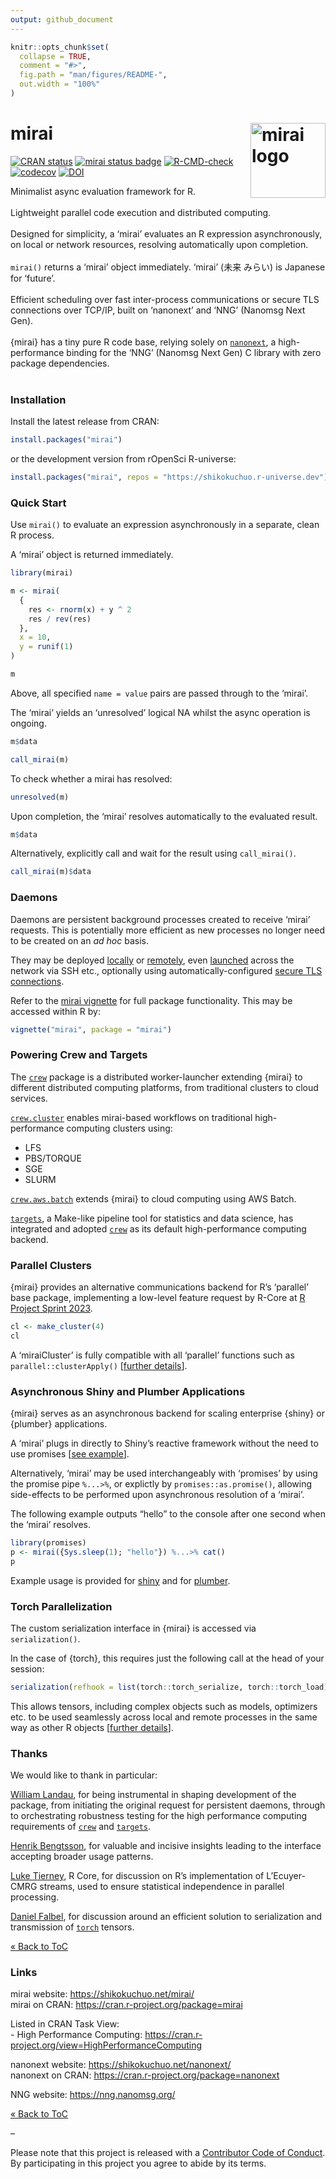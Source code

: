 ```yaml
---
output: github_document
---
```


<!-- README.md is generated from README.Rmd. Please edit that file -->

```r
knitr::opts_chunk$set(
  collapse = TRUE,
  comment = "#>",
  fig.path = "man/figures/README-",
  out.width = "100%"
)
```

# mirai <a href="https://shikokuchuo.net/mirai/" alt="mirai"><img src="man/figures/logo.png" alt="mirai logo" align="right" width="120"/></a>

<!-- badges: start -->
[![CRAN status](https://www.r-pkg.org/badges/version/mirai?color=112d4e)](https://CRAN.R-project.org/package=mirai)
[![mirai status badge](https://shikokuchuo.r-universe.dev/badges/mirai?color=24a60e)](https://shikokuchuo.r-universe.dev/mirai)
[![R-CMD-check](https://github.com/shikokuchuo/mirai/workflows/R-CMD-check/badge.svg)](https://github.com/shikokuchuo/mirai/actions)
[![codecov](https://codecov.io/gh/shikokuchuo/mirai/branch/main/graph/badge.svg)](https://app.codecov.io/gh/shikokuchuo/mirai)
[![DOI](https://zenodo.org/badge/459341940.svg)](https://zenodo.org/badge/latestdoi/459341940)
<!-- badges: end -->

Minimalist async evaluation framework for R.
<br /><br />
Lightweight parallel code execution and distributed computing.
<br /><br />
Designed for simplicity, a 'mirai' evaluates an R expression asynchronously, on local or network resources, resolving automatically upon completion.
<br /><br />
`mirai()` returns a 'mirai' object immediately. 'mirai' (未来 みらい) is Japanese for 'future'.
<br /><br />
Efficient scheduling over fast inter-process communications or secure TLS connections over TCP/IP, built on 'nanonext' and 'NNG' (Nanomsg Next Gen).
<br /><br />
{mirai} has a tiny pure R code base, relying solely on [`nanonext`](https://doi.org/10.5281/zenodo.7903429), a high-performance binding for the 'NNG' (Nanomsg Next Gen) C library with zero package dependencies.
<br /><br />

### Installation

Install the latest release from CRAN:

```r
install.packages("mirai")
```

or the development version from rOpenSci R-universe:

```r
install.packages("mirai", repos = "https://shikokuchuo.r-universe.dev")
```

### Quick Start

Use `mirai()` to evaluate an expression asynchronously in a separate, clean R process.

A 'mirai' object is returned immediately.

```r
library(mirai)

m <- mirai(
  {
    res <- rnorm(x) + y ^ 2
    res / rev(res)
  },
  x = 10,
  y = runif(1)
)

m
```

Above, all specified `name = value` pairs are passed through to the 'mirai'.

The 'mirai' yields an 'unresolved' logical NA whilst the async operation is ongoing.

```r
m$data
```
```r
call_mirai(m)
```

To check whether a mirai has resolved:

```r
unresolved(m)
```

Upon completion, the 'mirai' resolves automatically to the evaluated result.

```r
m$data
```

Alternatively, explicitly call and wait for the result using `call_mirai()`.

```r
call_mirai(m)$data
```

### Daemons

Daemons are persistent background processes created to receive 'mirai' requests. This is potentially more efficient as new processes no longer need to be created on an *ad hoc* basis.

They may be deployed [locally](https://shikokuchuo.net/mirai/articles/mirai.html#daemons-local-persistent-processes) or [remotely](https://shikokuchuo.net/mirai/articles/mirai.html#distributed-computing-remote-daemons), even [launched](https://shikokuchuo.net/mirai/articles/mirai.html#distributed-computing-launching-daemons) across the network via SSH etc., optionally using automatically-configured [secure TLS connections](https://shikokuchuo.net/mirai/articles/mirai.html#distributed-computing-tls-secure-connections).

Refer to the [mirai vignette](https://shikokuchuo.net/mirai/articles/mirai.html) for full package functionality. This may be accessed within R by:

```r
vignette("mirai", package = "mirai")
```

### Powering Crew and Targets

The [`crew`](https://cran.r-project.org/package=crew) package is a distributed worker-launcher extending {mirai} to different distributed computing platforms, from traditional clusters to cloud services.

[`crew.cluster`](https://cran.r-project.org/package=crew.cluster) enables mirai-based workflows on traditional high-performance computing clusters using:

- LFS
- PBS/TORQUE
- SGE
- SLURM

[`crew.aws.batch`](https://cran.r-project.org/package=crew.aws.batch) extends {mirai} to cloud computing using AWS Batch.

[`targets`](https://cran.r-project.org/package=targets), a Make-like pipeline tool for statistics and data science, has integrated and adopted [`crew`](https://cran.r-project.org/package=crew) as its default high-performance computing backend.

### Parallel Clusters

{mirai} provides an alternative communications backend for R's 'parallel' base package, implementing a low-level feature request by R-Core at [R Project Sprint 2023](https://contributor.r-project.org/r-project-sprint-2023/).

```r
cl <- make_cluster(4)
cl
```

A 'miraiCluster' is fully compatible with all 'parallel' functions such as `parallel::clusterApply()` [[further details](https://shikokuchuo.net/mirai/articles/parallel.html)].

### Asynchronous Shiny and Plumber Applications

{mirai} serves as an asynchronous backend for scaling enterprise {shiny} or {plumber} applications.

A 'mirai' plugs in directly to Shiny's reactive framework without the need to use promises [[see example](https://shikokuchuo.net/mirai/articles/shiny.html#shiny-example-usage)].

Alternatively, 'mirai' may be used interchangeably with 'promises' by using the promise pipe `%...>%`, or explictly by `promises::as.promise()`, allowing side-effects to be performed upon asynchronous resolution of a 'mirai'.

The following example outputs "hello" to the console after one second when the 'mirai' resolves.

```r
library(promises)
p <- mirai({Sys.sleep(1); "hello"}) %...>% cat()
p
```

Example usage is provided for [shiny](https://shikokuchuo.net/mirai/articles/shiny.html) and for [plumber](https://shikokuchuo.net/mirai/articles/plumber.html).

### Torch Parallelization

The custom serialization interface in {mirai} is accessed via `serialization()`.

In the case of {torch}, this requires just the following call at the head of your session:

```r
serialization(refhook = list(torch::torch_serialize, torch::torch_load))
```

This allows tensors, including complex objects such as models, optimizers etc. to be used seamlessly across local and remote processes in the same way as other R objects [[further details](https://shikokuchuo.net/mirai/articles/torch.html)].

### Thanks

We would like to thank in particular:

[William Landau](https://github.com/wlandau/), for being instrumental in shaping development of the package, from initiating the original request for persistent daemons, through to orchestrating robustness testing for the high performance computing requirements of [`crew`](https://cran.r-project.org/package=crew) and [`targets`](https://cran.r-project.org/package=targets).

[Henrik Bengtsson](https://github.com/HenrikBengtsson/), for valuable and incisive insights leading to the interface accepting broader usage patterns.

[Luke Tierney](https://github.com/ltierney/), R Core, for discussion on R's implementation of L'Ecuyer-CMRG streams, used to ensure statistical independence in parallel processing.

[Daniel Falbel](https://github.com/dfalbel/), for discussion around an efficient solution to serialization and transmission of [`torch`](https://cran.r-project.org/package=torch) tensors.

[&laquo; Back to ToC](#table-of-contents)

### Links

mirai website: <https://shikokuchuo.net/mirai/><br />
mirai on CRAN: <https://cran.r-project.org/package=mirai>

Listed in CRAN Task View: <br />
- High Performance Computing: <https://cran.r-project.org/view=HighPerformanceComputing>

nanonext website: <https://shikokuchuo.net/nanonext/><br />
nanonext on CRAN: <https://cran.r-project.org/package=nanonext>

NNG website: <https://nng.nanomsg.org/><br />

[&laquo; Back to ToC](#table-of-contents)

--

Please note that this project is released with a [Contributor Code of Conduct](https://shikokuchuo.net/mirai/CODE_OF_CONDUCT.html). By participating in this project you agree to abide by its terms.
